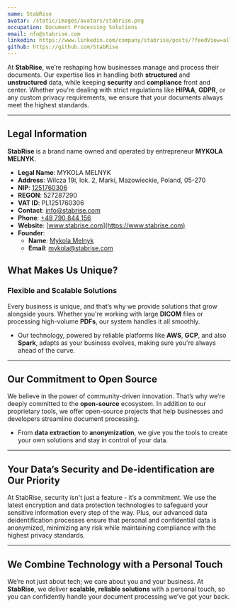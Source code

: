 ```yaml
---
name: StabRise
avatar: /static/images/avatars/stabrise.png
occupation: Document Processing Solutions
email: nfo@stabrise.com
linkedin: https://www.linkedin.com/company/stabrise/posts/?feedView=all
github: https://github.com/StabRise
---
```


At **StabRise**, we’re reshaping how businesses manage and process their documents. Our expertise lies in handling both **structured** and **unstructured** data, while keeping **security** and **compliance** front and center. Whether you're dealing with strict regulations like **HIPAA**, **GDPR**, or any custom privacy requirements, we ensure that your documents always meet the highest standards.

---

## Legal Information

**StabRise** is a brand name owned and operated by entrepreneur **MYKOLA MELNYK**.

- **Legal Name**: MYKOLA MELNYK
- **Address**: Wilcza 19i, lok. 2, Marki, Mazowieckie, Poland, 05-270
- **NIP**: [1251760306](https://www.biznes.gov.pl/pl/wyszukiwarka-firm/wpis/ceidg/FCED8FC2-27E0-4E7A-BD34-06B1DD15E73A)
- **REGON**: 527287290
- **VAT ID**: PL1251760306
- **Contact**: [info@stabrise.com](mailto:info@stabrise.com)
- **Phone**: [+48 790 844 156](tel:+48790844156)
- **Website**: [www.stabrise.com](https://www.stabrise.com)
- **Founder**:
  - **Name**: [Mykola Melnyk](https://www.linkedin.com/in/mykola-melnyk-07423a14a/)
  - **Email**: [mykola@stabrise.com](mailto:mykola@stabrise.com)


## What Makes Us Unique?

### **Flexible and Scalable Solutions**

Every business is unique, and that’s why we provide solutions that grow alongside yours. Whether you're working with large **DICOM** files or processing high-volume **PDFs**, our system handles it all smoothly.

- Our technology, powered by reliable platforms like **AWS**, **GCP**, and also **Spark**, adapts as your business evolves, making sure you're always ahead of the curve.

---

## Our Commitment to Open Source

We believe in the power of community-driven innovation. That’s why we’re deeply committed to the **open-source** ecosystem. In addition to our proprietary tools, we offer open-source projects that help businesses and developers streamline document processing.

- From **data extraction** to **anonymization**, we give you the tools to create your own solutions and stay in control of your data.

---

## Your Data’s Security and De-identification are Our Priority

At StabRise, security isn't just a feature - it’s a commitment. We use the latest encryption and data protection technologies to safeguard your sensitive information every step of the way. Plus, our advanced data deidentification processes ensure that personal and confidential data is anonymized, minimizing any risk while maintaining compliance with the highest privacy standards.

---

## We Combine Technology with a Personal Touch

We’re not just about tech; we care about you and your business. At **StabRise**, we deliver **scalable, reliable solutions** with a personal touch, so you can confidently handle your document processing we’ve got your back.
